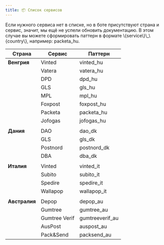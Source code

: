 ```yaml
---
title: 📦 Список сервисов
---
```


<Note type="warning" title="Note">
  Если нужного сервиса нет в списке, но в боте присутствуют страна и сервис, значит, мы ещё не успели обновить документацию. В этом случае вы можете сформировать паттерн в формате \{service\}\_\{country\}, например: packeta_hu.
</Note>

| **Страна**    | **Сервис**        | **Паттерн**                                     |
|---------------|-------------------|-------------------------------------------------|
| **Венгрия**   | Vinted            | vinted_hu                                       |
|               | Vatera            | vatera_hu                                       |
|               | DPD               | dpd_hu                                          |
|               | GLS               | gls_hu                                          |
|               | MPL               | mpl_hu                                          |
|               | Foxpost           | foxpost_hu                                      |
|               | Packeta           | packeta_hu                                      |
|               | Jofogas           | jofogas_hu                                      |
|               |                   |                                                 |
| **Дания**     | DAO               | dao_dk                                          |
|               | GLS               | gls_dk                                          |
|               | Postnord          | postnord_dk                                     |
|               | DBA               | dba_dk                                          |
|               |                   |                                                 |
| **Италия**    | Vinted            | vinted_it                                       |
|               | Subito            | subito_it                                       |
|               | Spedire           | spedire_it                                      |
|               | Wallapop          | wallapop_it                                     |
|               |                   |                                                 |
| **Австралия** | Depop             | depop_au                                        |
|               | Gumtree           | gumtree_au                                      |
|               | Gumtree Verif     | gumtreeverif_au                                 |
|               | AusPost           | auspost_au                                      |
|               | Pack&Send         | packsend_au                                     |
